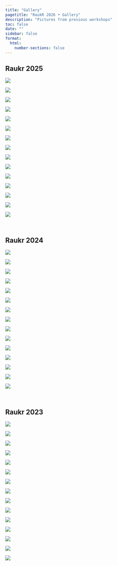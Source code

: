 ```yaml
---
title: "Gallery"
pagetitle: "RaukR 2026 • Gallery"
description: "Pictures from previous workshops"
toc: false
date: ""
sidebar: false
format:
  html:
    number-sections: false
---
```


## Raukr 2025

![](assets/images/raukr-2025/a.webp){group="raukr-2025"}

::: {.raukr-gallery-parent}
::: {.raukr-gallery-child}
![](assets/images/raukr-2025/b.webp){group="raukr-2025"}
:::
::: {.raukr-gallery-child}
![](assets/images/raukr-2025/c.webp){group="raukr-2025"}
:::
::: {.raukr-gallery-child}
![](assets/images/raukr-2025/d.webp){group="raukr-2025"}
:::
::: {.raukr-gallery-child}
![](assets/images/raukr-2025/e.webp){group="raukr-2025"}
:::
::: {.raukr-gallery-child}
![](assets/images/raukr-2025/f.webp){group="raukr-2025"}
:::
::: {.raukr-gallery-child}
![](assets/images/raukr-2025/g.webp){group="raukr-2025"}
:::
::: {.raukr-gallery-child}
![](assets/images/raukr-2025/h.webp){group="raukr-2025"}
:::
::: {.raukr-gallery-child}
![](assets/images/raukr-2025/i.webp){group="raukr-2025"}
:::
::: {.raukr-gallery-child}
![](assets/images/raukr-2025/j.webp){group="raukr-2025"}
:::
::: {.raukr-gallery-child}
![](assets/images/raukr-2025/k.webp){group="raukr-2025"}
:::
::: {.raukr-gallery-child}
![](assets/images/raukr-2025/l.webp){group="raukr-2025"}
:::
::: {.raukr-gallery-child}
![](assets/images/raukr-2025/m.webp){group="raukr-2025"}
:::
::: {.raukr-gallery-child}
![](assets/images/raukr-2025/n.webp){group="raukr-2025"}
:::
::: {.raukr-gallery-child}
![](assets/images/raukr-2025/o.webp){group="raukr-2025"}
:::
:::

<br>

## Raukr 2024

![](assets/images/raukr-2024/o.webp){group="raukr-2024"}

::: {.raukr-gallery-parent}
::: {.raukr-gallery-child}
![](assets/images/raukr-2024/a.webp){group="raukr-2024"}
:::
::: {.raukr-gallery-child}
![](assets/images/raukr-2024/b.webp){group="raukr-2024"}
:::
::: {.raukr-gallery-child}
![](assets/images/raukr-2024/c.webp){group="raukr-2024"}
:::
::: {.raukr-gallery-child}
![](assets/images/raukr-2024/d.webp){group="raukr-2024"}
:::
::: {.raukr-gallery-child}
![](assets/images/raukr-2024/e.webp){group="raukr-2024"}
:::
::: {.raukr-gallery-child}
![](assets/images/raukr-2024/f.webp){group="raukr-2024"}
:::
::: {.raukr-gallery-child}
![](assets/images/raukr-2024/g.webp){group="raukr-2024"}
:::
::: {.raukr-gallery-child}
![](assets/images/raukr-2024/h.webp){group="raukr-2024"}
:::
::: {.raukr-gallery-child}
![](assets/images/raukr-2024/i.webp){group="raukr-2024"}
:::
::: {.raukr-gallery-child}
![](assets/images/raukr-2024/j.webp){group="raukr-2024"}
:::
::: {.raukr-gallery-child}
![](assets/images/raukr-2024/k.webp){group="raukr-2024"}
:::
::: {.raukr-gallery-child}
![](assets/images/raukr-2024/l.webp){group="raukr-2024"}
:::
::: {.raukr-gallery-child}
![](assets/images/raukr-2024/m.webp){group="raukr-2024"}
:::
::: {.raukr-gallery-child}
![](assets/images/raukr-2024/n.webp){group="raukr-2024"}
:::
:::

<br>

## Raukr 2023

![](assets/images/raukr-2023/s.webp){group="raukr-2023"}

::: {.raukr-gallery-parent}
::: {.raukr-gallery-child}
![](assets/images/raukr-2023/a.webp){group="raukr-2023"}
:::
::: {.raukr-gallery-child}
![](assets/images/raukr-2023/b.webp){group="raukr-2023"}
:::
::: {.raukr-gallery-child}
![](assets/images/raukr-2023/c.webp){group="raukr-2023"}
:::
::: {.raukr-gallery-child}
![](assets/images/raukr-2023/d.webp){group="raukr-2023"}
:::
::: {.raukr-gallery-child}
![](assets/images/raukr-2023/e.webp){group="raukr-2023"}
:::
::: {.raukr-gallery-child}
![](assets/images/raukr-2023/i.webp){group="raukr-2023"}
:::
::: {.raukr-gallery-child}
![](assets/images/raukr-2023/j.webp){group="raukr-2023"}
:::
::: {.raukr-gallery-child}
![](assets/images/raukr-2023/k.webp){group="raukr-2023"}
:::
::: {.raukr-gallery-child}
![](assets/images/raukr-2023/m.webp){group="raukr-2023"}
:::
::: {.raukr-gallery-child}
![](assets/images/raukr-2023/n.webp){group="raukr-2023"}
:::
::: {.raukr-gallery-child}
![](assets/images/raukr-2023/o.webp){group="raukr-2023"}
:::
::: {.raukr-gallery-child}
![](assets/images/raukr-2023/p.webp){group="raukr-2023"}
:::
::: {.raukr-gallery-child}
![](assets/images/raukr-2023/q.webp){group="raukr-2023"}
:::
::: {.raukr-gallery-child}
![](assets/images/raukr-2023/r.webp){group="raukr-2023"}
:::
:::
